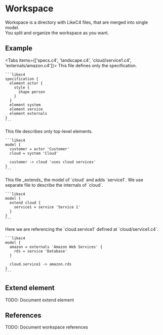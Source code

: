 
# Workspace

Workspace is a directory with LikeC4 files, that are merged into single model.  
You split and organize the workspace as you want.

## Example

<FileTree>
  <FileTree.Folder name="cloud" open>
    <FileTree.File name="service1.c4" />
    <FileTree.File name="service2.c4" />
  </FileTree.Folder>
  <FileTree.Folder name="externals" open>
    <FileTree.File name="amazon.c4" />
    <FileTree.File name="amazon-views.c4" />
  </FileTree.Folder>
  <FileTree.File name="landscape.c4" />
  <FileTree.File name="specs.c4" />  
</FileTree>

<Tabs items={['specs.c4', 'landscape.c4', 'cloud/service1.c4', 'externals/amazon.c4']}>
  <Tab>
    This file defines only the specification.

    ```likec4    
    specification {
      element actor {
        style {
          shape person
        }
      }
      element system
      element service
      element externals
    }
    ```  
  </Tab>
  <Tab>
    This file describes only top-level elements.

    ```likec4  
    model {
      customer = actor 'Customer'
      cloud = system 'Cloud'

      customer -> cloud 'uses cloud services'
    }  
    ```  
  </Tab>
  <Tab>
    This file _extends_ the model of `cloud` and adds `service1`.  
    We use separate file to describe the internals of `cloud`.

    ```likec4    
    model {
      extend cloud {
        service1 = service 'Service 1'
      }
    }
    ```  
  </Tab>
  <Tab>
    Here we are referencing the `cloud.service1` defined at `cloud/service1.c4`.

    ```likec4    
    model {
      amazon = externals 'Amazon Web Services' {
        rds = service 'Database'
      }

      cloud.service1 -> amazon.rds
    }
    ```  
  </Tab>
</Tabs>

## Extend element

<Callout>
  TODO: Document extend element
</Callout>

## References

<Callout>
  TODO: Document workspace references
</Callout>
